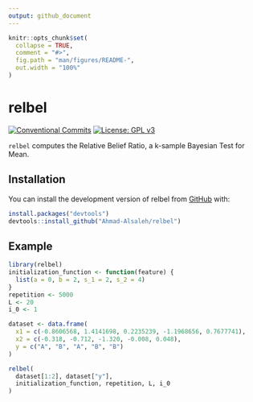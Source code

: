 ```yaml
---
output: github_document
---
```


<!-- README.md is generated from README.Rmd. Please edit that file -->

```r
knitr::opts_chunk$set(
  collapse = TRUE,
  comment = "#>",
  fig.path = "man/figures/README-",
  out.width = "100%"
)
```

# relbel

<!-- badges: start -->

[![Conventional Commits](https://img.shields.io/badge/Conventional%20Commits-1.0.0-%23FE5196?logo=conventionalcommits&logoColor=white)](https://www.conventionalcommits.org/) [![License: GPL v3](https://img.shields.io/badge/License-GPL_v3-blue.svg)](https://www.gnu.org/licenses/gpl-3.0)

<!-- badges: end -->

`relbel` computes the Relative Belief Ratio, a k-sample Bayesian Test for Mean.

## Installation

You can install the development version of relbel from [GitHub](https://github.com/) with:

``` r
install.packages("devtools")
devtools::install_github("Ahmad-Alsaleh/relbel")
```

## Example

```r
library(relbel)
initialization_function <- function(feature) {
  list(a = 0, b = 2, s_1 = 2, s_2 = 4)
}
repetition <- 5000
L <- 20
i_0 <- 1

dataset <- data.frame(
  x1 = c(-0.8606568, 1.4141698, 0.2235239, -1.1968656, 0.7677741),
  x2 = c(-0.318, -0.712, -1.320, -0.008, 0.048),
  y = c("A", "B", "A", "B", "B")
)

relbel(
  dataset[1:2], dataset["y"],
  initialization_function, repetition, L, i_0
)
```
